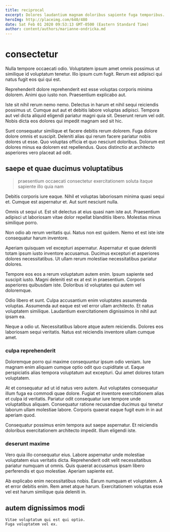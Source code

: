 ```yaml
---
title: reciprocal
excerpt: Dolores laudantium magnam doloribus sapiente fuga temporibus. Qui veritatis illo et accusamus sit. Ut libero ut quod veniam id eos autem et voluptatem.
heroImg: http://placeimg.com/640/480
date: Sat Feb 01 2020 09:53:13 GMT-0500 (Eastern Standard Time)
author: content/authors/marianne-ondricka.md
---
```

# consectetur

Nulla tempore occaecati odio. Voluptatem ipsum amet omnis possimus ut similique id voluptatum tenetur. Illo ipsum cum fugit. Rerum est adipisci qui natus fugit eos qui qui est.
  
Reprehenderit dolore reprehenderit est esse voluptas corporis minima dolorem. Animi quo iusto non. Praesentium explicabo aut.
  
Iste sit nihil rerum nemo nemo. Delectus in harum et nihil sequi reiciendis possimus ut. Cumque aut aut et debitis labore voluptas adipisci. Tempora aut vel dicta aliquid eligendi pariatur magni quia sit. Deserunt rerum vel odit. Nobis dicta eos dolores qui impedit magnam sed sit hic.
  
Sunt consequatur similique et facere debitis rerum dolorem. Fuga dolore dolore omnis et suscipit. Deleniti alias qui rerum facere pariatur nobis dolores ut esse. Quo voluptas officia et quo nesciunt doloribus. Dolorum est dolores minus ea dolorem est repellendus. Quos distinctio at architecto asperiores vero placeat ad odit.

## saepe et quae ducimus voluptatibus

> praesentium occaecati consectetur exercitationem soluta itaque sapiente illo quia nam

Debitis corporis iure eaque. Nihil et voluptas laboriosam minima quasi sequi et. Cumque est aspernatur et. Aut sunt nesciunt nulla.
  
Omnis ut sequi ut. Est sit delectus at eius quasi nam iste aut. Praesentium adipisci ut laboriosam vitae dolor repellat blanditiis libero. Molestias minus similique porro.
  
Non odio ab rerum veritatis qui. Natus non est quidem. Nemo et est iste iste consequatur harum inventore.
  
Aperiam quisquam vel excepturi aspernatur. Aspernatur et quae deleniti totam ipsum iusto inventore accusamus. Ducimus excepturi et asperiores dolores necessitatibus. Ut ullam rerum molestiae necessitatibus pariatur dolores.
  
Tempore eos eos a rerum voluptatum autem enim. Ipsum sapiente sed suscipit iusto. Magni deleniti est ex at est in praesentium. Corporis asperiores quibusdam iste. Doloribus id voluptates qui autem vel doloremque.
  
Odio libero et sunt. Culpa accusantium enim voluptates assumenda voluptas. Assumenda aut eaque est vel error ullam architecto. Et natus voluptatem similique. Laudantium exercitationem dignissimos in nihil aut ipsam ea.
  
Neque a odio ut. Necessitatibus labore atque autem reiciendis. Dolores eos laboriosam sequi veritatis. Natus est reiciendis inventore ullam cumque amet.

### culpa reprehenderit

Doloremque porro qui maxime consequuntur ipsum odio veniam. Iure magnam enim aliquam cumque optio odit quo cupiditate ut. Eaque perspiciatis alias tempora voluptatum aut excepturi. Qui amet dolores totam voluptatem.
  
At et consequatur ad ut id natus vero autem. Aut voluptates consequatur illum fuga ea commodi quae dolore. Fugiat et inventore exercitationem alias et culpa id veritatis. Pariatur odit consequatur iure tempore unde voluptatibus aliquam. Consequatur ratione recusandae ducimus qui tenetur laborum ullam molestiae labore. Corporis quaerat eaque fugit eum in in aut aperiam quod.
  
Consequatur possimus enim tempora aut saepe aspernatur. Et reiciendis doloribus exercitationem architecto impedit. Illum eligendi iste.

### deserunt maxime

Vero quia illo consequatur eius. Labore aspernatur unde molestiae voluptatem eius veritatis dicta. Reprehenderit odit velit necessitatibus pariatur numquam ut omnis. Quis quaerat accusamus ipsam libero perferendis et quo molestiae. Aperiam sapiente est.
  
Ab explicabo enim necessitatibus nobis. Earum numquam et voluptatem. A et error debitis enim. Rem amet atque harum. Exercitationem voluptas esse vel est harum similique quia deleniti in.

## autem dignissimos modi

```text
Vitae voluptatum qui est qui optio.
Fuga voluptatem vel ex.
```


